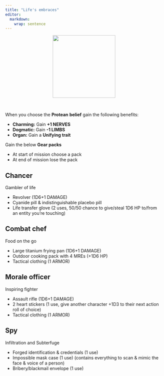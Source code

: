```yaml
---
title: "Life's embraces"
editor: 
  markdown: 
    wrap: sentence
---
```


<center>
![](images/LIFE_FORM.png){style="width:200px"}
</center>

<br>

When you choose the **Protean** **belief** gain the following benefits:

-   **Charming:** Gain **+1 NERVES**
-   **Dogmatic:** Gain **-1 LIMBS**
-   __Organ:__ Gain a __Unifying trait__

Gain the below **Gear packs**

- At start of mission choose a pack
- At end of mission lose the pack

## Chancer

Gambler of life

- Revolver (1D6+1 DAMAGE)
- Cyanide pill & indistinguishable placebo pill
- Life transfer glove (2 uses, 50/50 chance to give/steal 1D6 HP to/from an entity you’re touching)

## Combat chef

Food on the go

- Large titanium frying pan (1D6+1 DAMAGE)
- Outdoor cooking pack with 4 MREs (+1D6 HP)
- Tactical clothing (1 ARMOR)

## Morale officer

Inspiring fighter

- Assault rifle (1D6+1 DAMAGE)
- 2 heart stickers (1 use, give another character +1D3 to their next action roll of choice)
- Tactical clothing (1 ARMOR)

## Spy

Infiltration and Subterfuge

- Forged identification & credentials (1 use)
- Impossible mask case (1 use) (contains everything to scan & mimic the face & voice of a person)
- Bribery/blackmail envelope  (1 use)